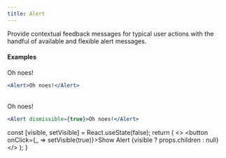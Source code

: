 ```yaml
---
title: Alert
---
```



Provide contextual feedback messages for typical user actions with the handful of available and flexible alert messages.

#### Examples

<AlertWrapper>
  <Alert>Oh noes!</Alert>
</AlertWrapper>

```jsx
<Alert>Oh noes!</Alert>
```

<br />

<AlertWrapper>
  <Alert dismissible={true}>Oh noes!</Alert>
</AlertWrapper>

```jsx
<Alert dismissible={true}>Oh noes!</Alert>
```

  const [visible, setVisible] = React.useState(false);
  return (
    <>
      <button onClick={_ => setVisible(true)}>Show Alert</button>
      {visible ? props.children : null}
    </>
  );
}
